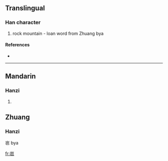 ==Translingual==

===Han character===
{{Han char|rn=46|rad=山|as=04|sn=7|four=|canj=山日山 (UAU)}}

# rock mountain - loan word from Zhuang bya

====References====
* {{Han ref|kx=0308.331|hdz=10765.120|uh=5C9C|ud=23708}}

----

==Mandarin==

===Hanzi===
{{cmn-hanzi|pin=[[bā]] ([[ba1]])|wg=pa<sup>1</sup>}}

# {{defn|Mandarin}}

==Zhuang==

===Hanzi===

岜 bya

[[fr:岜]]